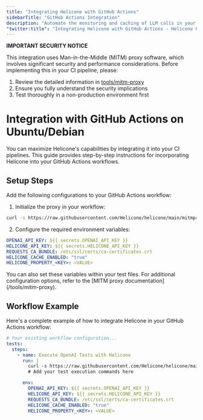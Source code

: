 ```yaml
---
title: "Integrating Helicone with GitHub Actions"
sidebarTitle: "GitHub Actions Integration"
description: "Automate the monitoring and caching of LLM calls in your CI pipelines with Helicone."
"twitter:title": "Integrating Helicone with GitHub Actions - Helicone OSS LLM Observability"
---
```


<Warning>
<b>IMPORTANT SECURITY NOTICE</b>

This integration uses Man-in-the-Middle (MITM) proxy software, which involves significant security and performance considerations. Before implementing this in your CI pipeline, please:

1. Review the detailed information in [tools/mitm-proxy](/tools/mitm-proxy)
2. Ensure you fully understand the security implications
3. Test thoroughly in a non-production environment first

</Warning>

# Integration with GitHub Actions on Ubuntu/Debian

You can maximize Helicone's capabilities by integrating it into your CI pipelines. This guide provides step-by-step instructions for incorporating Helicone into your GitHub Actions workflows.

## Setup Steps

Add the following configurations to your GitHub Actions workflow:

1. Initialize the proxy in your workflow:

```bash
curl -s https://raw.githubusercontent.com/Helicone/helicone/main/mitmproxy.sh | bash -s start
```

2. Configure the required environment variables:

```yml
OPENAI_API_KEY: ${{ secrets.OPENAI_API_KEY }}
HELICONE_API_KEY: ${{ secrets.HELICONE_API_KEY }}
REQUESTS_CA_BUNDLE: /etc/ssl/certs/ca-certificates.crt
HELICONE_CACHE_ENABLED: "true"
HELICONE_PROPERTY_<KEY>: <VALUE>
```

<Note>
You can also set these variables within your test files. For additional configuration options, refer to the [MITM proxy documentation](/tools/mitm-proxy).
</Note>

## Workflow Example

Here's a complete example of how to integrate Helicone in your GitHub Actions workflow:

```yml
# Your existing workflow configuration...
tests:
  steps:
    - name: Execute OpenAI Tests with Helicone
      run: |
        curl -s https://raw.githubusercontent.com/Helicone/helicone/main/mitmproxy.sh | bash -s start
        # Add your test execution commands here

      env:
        OPENAI_API_KEY: ${{ secrets.OPENAI_API_KEY }}
        HELICONE_API_KEY: ${{ secrets.HELICONE_API_KEY }}
        REQUESTS_CA_BUNDLE: /etc/ssl/certs/ca-certificates.crt
        HELICONE_CACHE_ENABLED: "true"
        HELICONE_PROPERTY_<KEY>: <VALUE>
```